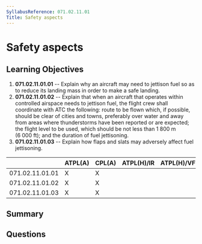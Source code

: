 ```yaml
---
SyllabusReference: 071.02.11.01
Title: Safety aspects
---
```


# Safety aspects

## Learning Objectives

1. **071.02.11.01.01** -- Explain why an aircraft may need to jettison fuel so as
   to reduce its landing mass in order to make a safe landing.
2. **071.02.11.01.02** -- Explain that when an aircraft that operates within
   controlled airspace needs to jettison fuel, the flight crew shall coordinate
   with ATC the following: route to be flown which, if possible, should be clear
   of cities and towns, preferably over water and away from areas where
   thunderstorms have been reported or are expected; the flight level to be
   used, which should be not less than 1 800 m (6 000 ft); and the duration of
   fuel jettisoning.
3. **071.02.11.01.03** -- Explain how flaps and slats may adversely affect fuel
   jettisoning.

|                 | ATPL(A) | CPL(A) | ATPL(H)/IR | ATPL(H)/VFR | CPL(H) | IR  | CBIR(A) |
| --------------- | ------- | ------ | ---------- | ----------- | ------ | --- | ------- |
| 071.02.11.01.01 | X       | X      |            |             |        |     |         |
| 071.02.11.01.02 | X       | X      |            |             |        |     |         |
| 071.02.11.01.03 | X       | X      |            |             |        |     |         |

## Summary

## Questions

